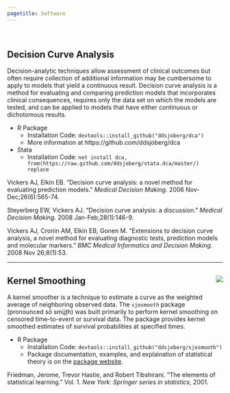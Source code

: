 ```yaml
---
pagetitle: Software
---
```

<br>

## Decision Curve Analysis 

Decision-analytic techniques allow assessment of clinical outcomes but often require collection of additional information may be cumbersome to apply to models that yield a continuous result. Decision curve analysis is a method for evaluating and comparing prediction models that incorporates clinical consequences, requires only the data set on which the models are tested, and can be applied to models that have either continuous or dichotomous results.

* R Package 
    + Installation Code: `devtools::install_github("ddsjoberg/dca")`
    + More information at https://github.com/ddsjoberg/dca
* Stata 
    + Installation Code: `net install dca, from(https://raw.github.com/ddsjoberg/stata.dca/master/) replace`
    
Vickers AJ, Elkin EB. "Decision curve analysis: a novel method for evaluating prediction models." _Medical Decision Making._ 2006 Nov-Dec;26(6):565-74.

Steyerberg EW, Vickers AJ. "Decision curve analysis: a discussion." _Medical Decision Making._ 2008 Jan-Feb;28(1):146-9.

Vickers AJ, Cronin AM, Elkin EB, Gonen M. "Extensions to decision curve analysis, a novel method for evaluating diagnostic tests, prediction models and molecular markers." _BMC Medical Informatics and Decision Making._ 2008 Nov 26;8(1):53. 

----
## Kernel Smoothing <a href="sjosmooth"><img src="images/logo-small.png" align="right" /></a>

A kernel smoother is a technique to estimate a curve as the weighted average of neighboring observed data.  The `sjosmooth` package (pronounced sō smüt͟h) was built primarily to perform kernel smoothing on censored time-to-event or survival data. The package provides kernel smoothed estimates of survival probabilities at specified times.

* R Package 
    + Installation Code: `devtools::install_github("ddsjoberg/sjosmooth")`
    + Package documentation, examples, and explaination of statistical theory is on the <a href="sjosmooth">package website</a>. 

Friedman, Jerome, Trevor Hastie, and Robert Tibshirani. "The elements of statistical learning." Vol. 1. _New York: Springer series in statistics_, 2001.
